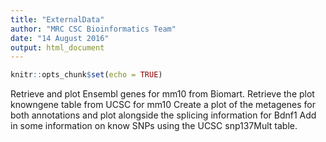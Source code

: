 ```yaml
---
title: "ExternalData"
author: "MRC CSC Bioinformatics Team"
date: "14 August 2016"
output: html_document
---
```


```r
knitr::opts_chunk$set(echo = TRUE)
```


Retrieve and plot Ensembl genes for mm10 from Biomart.
Retrieve the plot knowngene table from UCSC for mm10
Create a plot of the metagenes for both annotations and plot alongside the splicing information for Bdnf1
Add in some information on know SNPs using the UCSC snp137Mult table.
